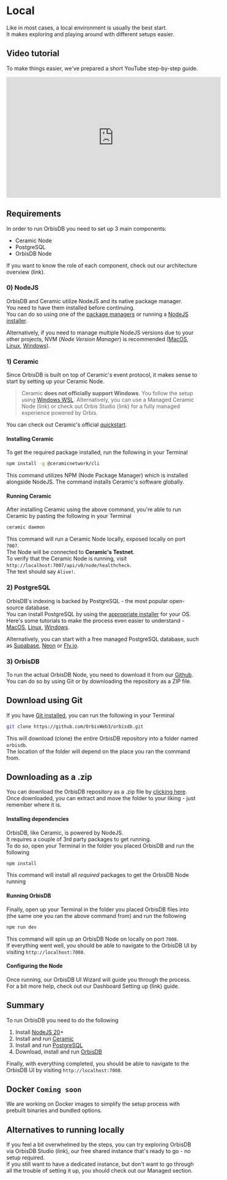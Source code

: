 # Local

Like in most cases, a local environment is usually the best start.\
It makes exploring and playing around with different setups easier.

## Video tutorial

To make things easier, we've prepared a short YouTube step-by-step guide. 

<iframe 
    style={{ marginTop: "1rem" }}
    width="560" height="315" 
    src="https://www.youtube-nocookie.com/embed/8embizFvI-U?si=24QPmNJy1iPg4H39" 
    title="OrbisDB local setup tutorial" frameBorder="0" 
    allow="accelerometer; autoplay; clipboard-write; encrypted-media; gyroscope; picture-in-picture; web-share" 
    referrerPolicy="strict-origin-when-cross-origin" 
    allowFullScreen
>
</iframe>

## Requirements

In order to run OrbisDB you need to set up 3 main components:
- Ceramic Node
- PostgreSQL
- OrbisDB Node

If you want to know the role of each component, check out our architecture overview (link).

### 0) NodeJS

OrbisDB and Ceramic utilize NodeJS and its native package manager.\
You need to have them installed before continuing.\
You can do so using one of the [package managers](https://nodejs.org/en/download/package-manager) or running a [NodeJS installer](https://nodejs.org/en/download/prebuilt-installer).

Alternatively, if you need to manage multiple NodeJS versions due to your other projects, NVM (*Node Version Manager*) is recommended ([MacOS](https://github.com/nvm-sh/nvm), [Linux](https://github.com/nvm-sh/nvm), [Windows](https://github.com/coreybutler/nvm-windows)).

### 1) Ceramic

Since OrbisDB is built on top of Ceramic's event protocol, it makes sense to start by setting up your Ceramic Node.

> Ceramic **does not officially support Windows**. You follow the setup using [Windows WSL](https://canonical-ubuntu-wsl.readthedocs-hosted.com/en/latest/guides/install-ubuntu-wsl2/). Alternatively, you can use a Managed Ceramic Node (link) or check out Orbis Studio (link) for a fully managed experience powered by Orbis.

You can check out Ceramic's official [quickstart](https://developers.ceramic.network/docs/protocol/js-ceramic/guides/ceramic-nodes/running-locally).

#### Installing Ceramic

To get the required package installed, run the following in your Terminal

```bash
npm install -g @ceramicnetwork/cli
```

This command utilizes NPM (Node Package Manager) which is installed alongside NodeJS.
The command installs Ceramic's software globally.

#### Running Ceramic

After installing Ceramic using the above command, you're able to run Ceramic by pasting the following in your Terminal

```bash
ceramic daemon
```

This command will run a Ceramic Node locally, exposed locally on port `7007`.\
The Node will be connected to **Ceramic's Testnet**.\
To verify that the Ceramic Node is running, visit `http://localhost:7007/api/v0/node/healthcheck`. \
The text should say `Alive!`.

### 2) PostgreSQL

OrbisDB's indexing is backed by PostgreSQL - the most popular open-source database.\
You can install PostgreSQL by using the [appropriate installer](https://www.enterprisedb.com/downloads/postgres-postgresql-downloads) for your OS.\
Here's some tutorials to make the process even easier to understand - [MacOS](https://www.postgresqltutorial.com/postgresql-getting-started/install-postgresql-macos/), [Linux](https://www.postgresqltutorial.com/postgresql-getting-started/install-postgresql-linux/), [Windows](https://www.postgresqltutorial.com/postgresql-getting-started/install-postgresql/).

Alternatively, you can start with a free managed PostgreSQL database, such as [Supabase](https://supabase.com/), [Neon](https://neon.tech/) or [Fly.io](https://fly.io/).

### 3) OrbisDB

To run the actual OrbisDB Node, you need to download it from our [Github](https://github.com/OrbisWeb3/orbisdb).\
You can do so by using Git or by downloading the repository as a ZIP file.

## Download using Git

If you have [Git installed](https://git-scm.com/downloads), you can run the following in your Terminal

```bash
git clone https://github.com/OrbisWeb3/orbisdb.git
```

This will download (clone) the entire OrbisDB repository into a folder named `orbisdb`.\
The location of the folder will depend on the place you ran the command from.

## Downloading as a .zip

You can download the OrbisDB repository as a .zip file by [clicking here](https://github.com/OrbisWeb3/orbisdb/archive/refs/heads/master.zip).\
Once downloaded, you can extract and move the folder to your liking - just remember where it is.

#### Installing dependencies

OrbisDB, like Ceramic, is powered by NodeJS.\
It requires a couple of 3rd party packages to get running.\
To do so, open your Terminal in the folder you placed OrbisDB and run the following

```bash
npm install
```

This command will install all *required* packages to get the OrbisDB Node running

#### Running OrbisDB

Finally, open up your Terminal in the folder you placed OrbisDB files into (the same one you ran the above command from) and run the following

```bash
npm run dev
```

This command will spin up an OrbisDB Node on locally on port `7008`.\
If everything went well, you should be able to navigate to the OrbisDB UI by visiting `http://localhost:7008`.

#### Configuring the Node

Once running, our OrbisDB UI Wizard will guide you through the process.\
For a bit more help, check out our Dashboard Setting up (link) guide.

## Summary

To run OrbisDB you need to do the following

1. Install [NodeJS 20](https://nodejs.org/en/download/prebuilt-installer)+
2. Install and run [Ceramic](https://developers.ceramic.network/docs/protocol/js-ceramic/guides/ceramic-nodes/running-locally)
3. Install and run [PostgreSQL](https://www.enterprisedb.com/downloads/postgres-postgresql-downloads)
4. Download, install and run [OrbisDB](https://github.com/OrbisWeb3/orbisdb)

Finally, with everything completed, you should be able to navigate to the OrbisDB UI by visiting `http://localhost:7008`.

## Docker **`Coming soon`**

We are working on Docker images to simplify the setup process with prebuilt binaries and bundled options.

## Alternatives to running locally

If you feel a bit overwhelmed by the steps, you can try exploring OrbisDB via OrbisDB Studio (link), our free shared instance that's ready to go - no setup required.\
If you still want to have a dedicated instance, but don't want to go through all the trouble of setting it up, you should check out our Managed section.